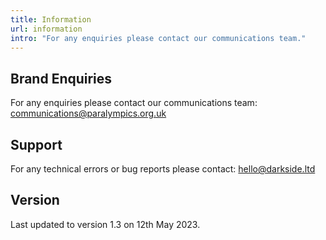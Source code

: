 ```yaml
---
title: Information
url: information
intro: "For any enquiries please contact our communications team."
---
```


## Brand Enquiries

For any enquiries please contact our communications team: <br/> communications@paralympics.org.uk

## Support

For any technical errors or bug reports please contact: hello@darkside.ltd

## Version

Last updated to version 1.3 on 12th May 2023.